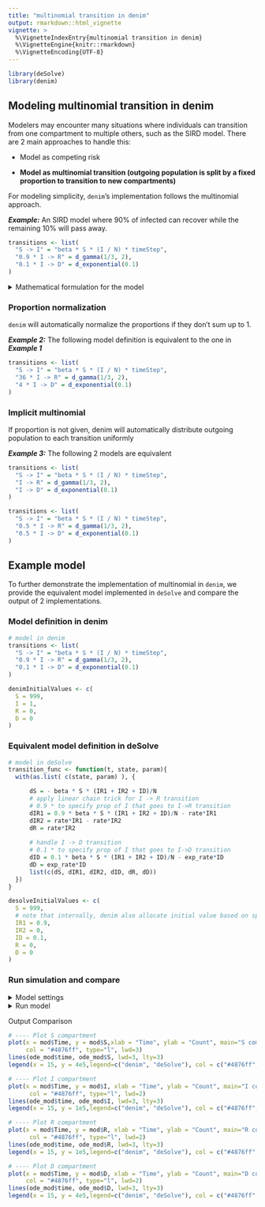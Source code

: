```yaml
---
title: "multinomial transition in denim"
output: rmarkdown::html_vignette
vignette: >
  %\VignetteIndexEntry{multinomial transition in denim}
  %\VignetteEngine{knitr::rmarkdown}
  %\VignetteEncoding{UTF-8}
---
```


```r
library(deSolve)
library(denim)
```

## Modeling multinomial transition in denim

Modelers may encounter many situations where individuals can transition from one compartment to multiple others, such as the SIRD model. There are 2 main approaches to handle this:

-   Model as competing risk

-   **Model as multinomial transition (outgoing population is split by a fixed proportion to transition to new compartments)**

For modeling simplicity, `denim`'s implementation follows the multinomial approach.

***Example:*** An SIRD model where 90% of infected can recover while the remaining 10% will pass away.

```r
transitions <- list(
  "S -> I" = "beta * S * (I / N) * timeStep",
  "0.9 * I -> R" = d_gamma(1/3, 2),
  "0.1 * I -> D" = d_exponential(0.1)
)
```

```{=html}
<details>
  <summary>
    Mathematical formulation for the model
  </summary>
```
$$
\begin{cases}
dS = -\beta S \frac{I}{N} \\
dIR_1 = 0.9 *\beta S \frac{I}{N} -\frac{1}{3}IR_1 \\
dIR_2 = \frac{1}{3}IR_1 - \frac{1}{3}IR_2 \\
dID = 0.1*\beta S \frac{I}{N} - 0.1*ID \\
dR = \frac{1}{3}IR_2 \\
dD = 0.1*ID 
\end{cases}
$$

```{=html}
</details>
```
### Proportion normalization

`denim` will automatically normalize the proportions if they don't sum up to 1.

***Example 2:*** The following model definition is equivalent to the one in ***Example 1***

```r
transitions <- list(
  "S -> I" = "beta * S * (I / N) * timeStep",
  "36 * I -> R" = d_gamma(1/3, 2),
  "4 * I -> D" = d_exponential(0.1)
)
```

### Implicit multinomial

If proportion is not given, denim will automatically distribute outgoing population to each transition uniformly

***Example 3:*** The following 2 models are equivalent

```r
transitions <- list(
  "S -> I" = "beta * S * (I / N) * timeStep",
  "I -> R" = d_gamma(1/3, 2),
  "I -> D" = d_exponential(0.1)
)

transitions <- list(
  "S -> I" = "beta * S * (I / N) * timeStep",
  "0.5 * I -> R" = d_gamma(1/3, 2),
  "0.5 * I -> D" = d_exponential(0.1)
)
```

## Example model

To further demonstrate the implementation of multinomial in `denim`, we provide the equivalent model implemented in `deSolve` and compare the output of 2 implementations.

### Model definition in denim

```r
# model in denim
transitions <- list(
  "S -> I" = "beta * S * (I / N) * timeStep",
  "0.9 * I -> R" = d_gamma(1/3, 2),
  "0.1 * I -> D" = d_exponential(0.1)
)

denimInitialValues <- c(
  S = 999, 
  I = 1, 
  R = 0,
  D = 0
)
```

### Equivalent model definition in deSolve

```r
# model in deSolve
transition_func <- function(t, state, param){
  with(as.list( c(state, param) ), {

      dS = - beta * S * (IR1 + IR2 + ID)/N
      # apply linear chain trick for I -> R transition
      # 0.9 * to specify prop of I that goes to I->R transition
      dIR1 = 0.9 * beta * S * (IR1 + IR2 + ID)/N - rate*IR1
      dIR2 = rate*IR1 - rate*IR2
      dR = rate*IR2 
      
      # handle I -> D transition
      # 0.1 * to specify prop of I that goes to I->D transition
      dID = 0.1 * beta * S * (IR1 + IR2 + ID)/N - exp_rate*ID
      dD = exp_rate*ID
      list(c(dS, dIR1, dIR2, dID, dR, dD))
  })
}

desolveInitialValues <- c(
  S = 999, 
  # note that internally, denim also allocate initial value based on specified proportion
  IR1 = 0.9,
  IR2 = 0,
  ID = 0.1, 
  R = 0,
  D = 0
)
```

### Run simulation and compare

<details>

<summary>Model settings</summary>

```r
parameters <- c(
  beta = 0.2,
  N = 1000,
  rate = 1/3,
  exp_rate = 0.1
)

simulationDuration <- 200
timeStep <- 0.05
```

</details>

<details>

<summary>Run model</summary>

```r
# --- run denim model ---- 
mod <- sim(transitions = transitions, 
           initialValues = denimInitialValues, 
           parameters = parameters, 
           simulationDuration = simulationDuration, 
           timeStep = timeStep)

# run deSolve model
times <- seq(0, simulationDuration)
ode_mod <- ode(y = desolveInitialValues, times = times, parms = parameters, func = transition_func) |> as.data.frame()
ode_mod$I<- rowSums(ode_mod[, c("IR1", "IR2", "ID")])
```

</details>

Output Comparison

```r
# ---- Plot S compartment
plot(x = mod$Time, y = mod$S,xlab = "Time", ylab = "Count", main="S compartment",
     col = "#4876ff", type="l", lwd=3)
lines(ode_mod$time, ode_mod$S, lwd=3, lty=3)
legend(x = 15, y = 4e5,legend=c("denim", "deSolve"), col = c("#4876ff", "black"), lty=c(1,3))

# ---- Plot I compartment
plot(x = mod$Time, y = mod$I, xlab = "Time", ylab = "Count", main="I compartment",
      col = "#4876ff", type="l", lwd=2)
lines(ode_mod$time, ode_mod$I, lwd=3, lty=3)
legend(x = 15, y = 1e5,legend=c("denim", "deSolve"), col = c("#4876ff", "black"), lty=c(1,3))

# ---- Plot R compartment
plot(x = mod$Time, y = mod$R, xlab = "Time", ylab = "Count", main="R compartment",
      col = "#4876ff", type="l", lwd=2)
lines(ode_mod$time, ode_mod$R, lwd=3, lty=3)
legend(x = 15, y = 1e5,legend=c("denim", "deSolve"), col = c("#4876ff", "black"), lty=c(1,3))

# ---- Plot D compartment
plot(x = mod$Time, y = mod$D, xlab = "Time", ylab = "Count", main="D compartment",
     col = "#4876ff", type="l", lwd=2)
lines(ode_mod$time, ode_mod$D, lwd=3, lty=3)
legend(x = 15, y = 4e5,legend=c("denim", "deSolve"), col = c("#4876ff", "black"), lty=c(1,3))
```
